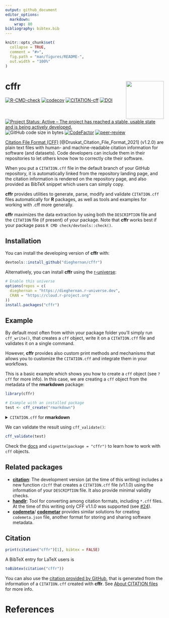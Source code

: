 ```yaml
---
output: github_document
editor_options: 
  markdown: 
    wrap: 80
bibliography: bibtex.bib
---
```


<!-- README.md is generated from README.Rmd. Please edit that file -->

```r
knitr::opts_chunk$set(
  collapse = TRUE,
  comment = "#>",
  fig.path = "man/figures/README-",
  out.width = "100%"
)
```

# cffr <img src="man/figures/logo.png" align="right" width="120"/>

<!-- badges: start -->

[![R-CMD-check](https://github.com/dieghernan/cffr/actions/workflows/check-full.yaml/badge.svg)](https://github.com/dieghernan/cffr/actions/workflows/check-full.yaml)
[![codecov](https://codecov.io/gh/dieghernan/cffr/branch/master/graph/badge.svg)](https://app.codecov.io/gh/dieghernan/cffr)
[![CITATION-cff](https://github.com/dieghernan/cffr/actions/workflows/cff-validator.yml/badge.svg)](https://github.com/dieghernan/cffr/actions/workflows/cff-validator.yml)
[![DOI](https://img.shields.io/badge/DOI-10.5281/zenodo.5509766-blue)](https://doi.org/10.5281/zenodo.5509766)
[![Project Status: Active – The project has reached a stable, usable state and is being actively developed.](https://www.repostatus.org/badges/latest/active.svg)](https://www.repostatus.org/#active)
![GitHub code size in bytes](https://img.shields.io/github/languages/code-size/dieghernan/cffr)
[![CodeFactor](https://www.codefactor.io/repository/github/dieghernan/cffr/badge)](https://www.codefactor.io/repository/github/dieghernan/cffr)
[![peer-review](https://badges.ropensci.org/463_status.svg)](https://github.com/ropensci/software-review/issues/463)
<!-- badges: end -->

[Citation File Format (CFF)](https://citation-file-format.github.io/)
[@Druskat_Citation_File_Format_2021] (v1.2.0) are plain text files with human- and
machine-readable citation information for software (and datasets). Code
developers can include them in their repositories to let others know how to
correctly cite their software.

When you put a `CITATION.cff` file in the default branch of your GitHub
repository, it is automatically linked from the repository landing page, and the
citation information is rendered on the repository page, and also provided as
BibTeX snippet which users can simply copy.

**cffr** provides utilities to generate, parse, modify and validate
`CITATION.cff` files automatically for **R**
packages, as well as tools and examples
for working with .cff more generally.

**cffr** maximizes the data extraction by using both the `DESCRIPTION` file 
and the `CITATION` file (if present) of your package. Note that **cffr** works
best if your package pass `R CMD check/devtools::check()`.



## Installation

You can install the developing version of **cffr** with:

```r
devtools::install_github("dieghernan/cffr")
```

Alternatively, you can install **cffr** using the
[r-universe](https://dieghernan.r-universe.dev/ui#builds):

```r
# Enable this universe
options(repos = c(
  dieghernan = "https://dieghernan.r-universe.dev",
  CRAN = "https://cloud.r-project.org"
))
install.packages("cffr")
```

## Example

By default most often from within your package folder you'll simply run
`cff_write()`, that creates a `cff` object, write it on a `CITATION.cff`
file and validates it on a single command.

However, **cffr** provides also custom print methods and mechanisms that
allows you to customize the `CITATION.cff` and integrate them in your 
workflows.

This is a basic example which shows you how to create a `cff` object 
(see `?cff` for more info). In this case, we are creating a `cff` object
from the metadata of the **rmarkdown** package:

```r
library(cffr)

# Example with an installed package
test <- cff_create("rmarkdown")
```

<details><summary>
<code>CITATION.cff</code> for <strong>rmarkdown</strong></summary>


```r

test
```

</details>

<p>
<p>
<p>

We can validate the result using `cff_validate()`:

```r

cff_validate(test)
```



Check the [docs](https://dieghernan.github.io/cffr/reference/index.html) 
and `vignette(package = "cffr")` to learn how to work with `cff` objects.


## Related packages

- [**citation**](https://github.com/pik-piam/citation/): The development 
  version (at the time of this writing) includes a new function `r2cff` that
  creates a `CITATION.cff` file (v1.1.0) using the information of your 
  `DESCRIPTION` file. It also provide minimal validity checks.
- [**handlr**](https://github.com/ropensci/handlr): Tool for converting among 
  citation formats, including `*.cff` files. At the time of
  this writing only CFF v1.1.0 was supported (see
  [#24](https://github.com/ropensci/handlr/issues/24)).
- [**codemeta**](https://github.com/cboettig/codemeta)/
  [**codemetar**](https://github.com/ropensci/codemetar) provides similar 
  solutions for creating `codemeta.json` file, another format for storing and
  sharing software metadata.


## Citation

```r
print(citation("cffr")[1], bibtex = FALSE)
```


A BibTeX entry for LaTeX users is 

```r
toBibtex(citation("cffr"))
```

You can also use the [citation provided by GitHub](https://github.com/dieghernan/cffr), 
that is generated from the information of a 
`CITATION.cff` created with **cffr**. See 
[About CITATION files](https://docs.github.com/en/repositories/managing-your-repositorys-settings-and-features/customizing-your-repository/about-citation-files)
for more info.

# References
